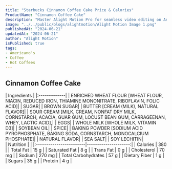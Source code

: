 ```yaml
---
title: "Starbucks Cinnamon Coffee Cake Price & Calories"
ProductName: "Cinnamon Coffee Cake"
description: "Master Alight Motion Pro for seamless video editing on Android, iOS, and Tablets with our ultimate guide, unlocking advanced features and elevating your skills in 2024!"
image: "../../public/blogs/alightmotion/Alight Motion Image 1.png"
publishedAt: "2024-06-21"
updatedAt: "2024-06-21"
author: "Alight Motion"
isPublished: true
tags:
- Americano's
- Coffee
- Hot Coffees   
---
```


 
## Cinnamon Coffee Cake 
  
<div className="tables-container">
  <div className="table-wrapper">
    | Ingredients  |  
    |:-------------|
    | ENRICHED WHEAT FLOUR [WHEAT FLOUR, NIACIN, REDUCED IRON, THIAMINE MONONITRATE, RIBOFLAVIN, FOLIC ACID]|
    | SUGAR|
    | BROWN SUGAR|
    | BUTTER [CREAM (MILK), NATURAL FLAVOR]|
    | SOUR CREAM [MILK, CREAM, NONFAT DRY MILK, CORNSTARCH, ACACIA, GUAR GUM, LOCUST BEAN GUM, CARRAGEENAN, WHEY, LACTIC ACID],|
    | EGGS|
    | WHOLE MILK [WHOLE MILK, VITAMIN D3]|
    | SOYBEAN OIL|
    | SPICE|
    | BAKING POWDER [SODIUM ACID PYROPHOSPHATE, BAKING SODA, CORNSTARCH, MONOCALCIUM PHOSPHATE]|
    | NATURAL FLAVOR|
    | SEA SALT|
    | SOY LECHITIN|
    </div>
  <div className="table-wrapper">
    | Nutrition               |                      |  
    |:------------------------|---------------------:|
    | Calories                | 380                  |
    | Total Fat               | 15 g                 |
    | Saturated Fat           | 8 g                  |
    | Trans Fat               | 0 g                  |
    | Cholesterol             | 70 mg                |
    | Sodium                  | 270 mg               |
    | Total Carbohydrates     | 57 g                 |
    | Dietary Fiber           | 1 g                  |
    | Sugars                  | 35 g                 |
    | Protein                 | 4 g                  |
  </div>
</div>
<style jsx>{`
  .tables-container {
    display: flex;
    flex-direction: row;
    gap: 30px;
  }
  .table-wrapper {
    width: 500px; /* Adjust as needed */
  }
  @media (max-width: 768px) {
    .tables-container {
      flex-direction: column;
      gap: 0px; /* Adjust as needed */
    }
    .table-wrapper {
      width: 100%; /* Adjust as needed */
    }
  }
`}</style>
